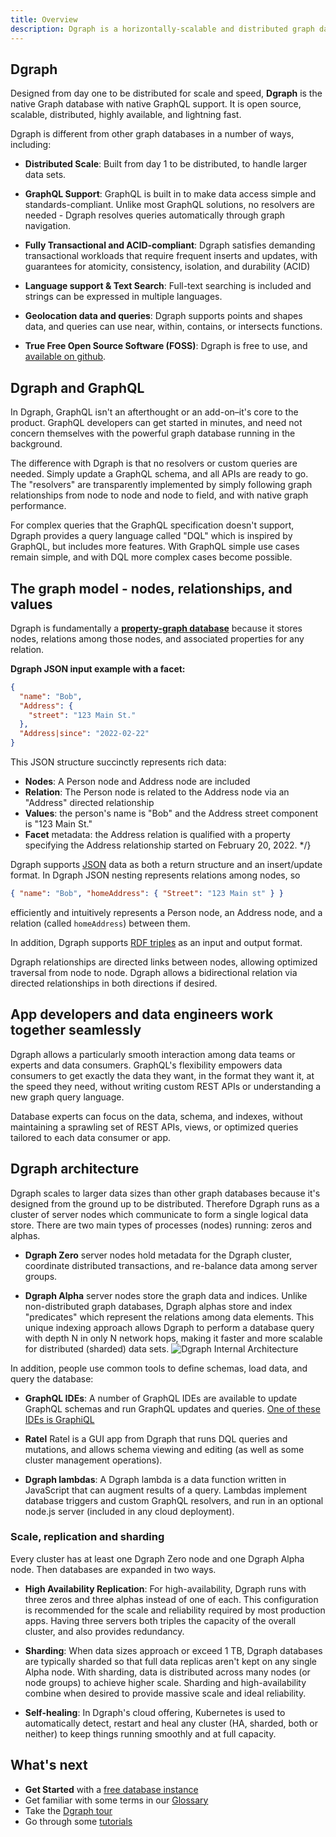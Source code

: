 ```yaml
---
title: Overview
description: Dgraph is a horizontally-scalable and distributed graph database.
---
```



<DgraphWIP />

## Dgraph

Designed from day one to be distributed for scale and speed, **Dgraph** is the
native Graph database with native GraphQL support. It is open source, scalable,
distributed, highly available, and lightning fast.

Dgraph is different from other graph databases in a number of ways, including:

- **Distributed Scale**: Built from day 1 to be distributed, to handle larger
  data sets.

- **GraphQL Support**: GraphQL is built in to make data access simple and
  standards-compliant. Unlike most GraphQL solutions, no resolvers are needed -
  Dgraph resolves queries automatically through graph navigation.

- **Fully Transactional and ACID-compliant**: Dgraph satisfies demanding
  transactional workloads that require frequent inserts and updates, with
  guarantees for atomicity, consistency, isolation, and durability (ACID)

- **Language support & Text Search**: Full-text searching is included and
  strings can be expressed in multiple languages.

- **Geolocation data and queries**: Dgraph supports points and shapes data, and
  queries can use near, within, contains, or intersects functions.

- **True Free Open Source Software (FOSS)**: Dgraph is free to use, and
  [available on github](https://github.com/hypermodeinc/dgraph).

## Dgraph and GraphQL

In Dgraph, GraphQL isn't an afterthought or an add-on–it's core to the product.
GraphQL developers can get started in minutes, and need not concern themselves
with the powerful graph database running in the background.

The difference with Dgraph is that no resolvers or custom queries are needed.
Simply update a GraphQL schema, and all APIs are ready to go. The "resolvers"
are transparently implemented by simply following graph relationships from node
to node and node to field, and with native graph performance.

For complex queries that the GraphQL specification doesn't support, Dgraph
provides a query language called "DQL" which is inspired by GraphQL, but
includes more features. With GraphQL simple use cases remain simple, and with
DQL more complex cases become possible.

## The graph model - nodes, relationships, and values

Dgraph is fundamentally a
[**property-graph database**](https://www.dataversity.net/what-is-a-property-graph/)
because it stores nodes, relations among those nodes, and associated properties
for any relation.

**Dgraph JSON input example with a facet:**

```json
{
  "name": "Bob",
  "Address": {
    "street": "123 Main St."
  },
  "Address|since": "2022-02-22"
}
```

This JSON structure succinctly represents rich data:

- **Nodes**: A Person node and Address node are included
- **Relation**: The Person node is related to the Address node via an "Address"
  directed relationship
- **Values**: the person's name is "Bob" and the Address street component is
  "123 Main St."
- **Facet** metadata: the Address relation is qualified with a property
  specifying the Address relationship started on February 20, 2022. \*/}

Dgraph supports [JSON](/dgraph/dql/json) data as both a return structure and an
insert/update format. In Dgraph JSON nesting represents relations among nodes,
so

```json
{ "name": "Bob", "homeAddress": { "Street": "123 Main st" } }
```

efficiently and intuitively represents a Person node, an Address node, and a
relation (called `homeAddress`) between them.

In addition, Dgraph supports [RDF triples](/dgraph/dql/rdf) as an input and
output format.

Dgraph relationships are directed links between nodes, allowing optimized
traversal from node to node. Dgraph allows a bidirectional relation via directed
relationships in both directions if desired.

## App developers and data engineers work together seamlessly

Dgraph allows a particularly smooth interaction among data teams or experts and
data consumers. GraphQL's flexibility empowers data consumers to get exactly the
data they want, in the format they want it, at the speed they need, without
writing custom REST APIs or understanding a new graph query language.

Database experts can focus on the data, schema, and indexes, without maintaining
a sprawling set of REST APIs, views, or optimized queries tailored to each data
consumer or app.

## Dgraph architecture

Dgraph scales to larger data sizes than other graph databases because it's
designed from the ground up to be distributed. Therefore Dgraph runs as a
cluster of server nodes which communicate to form a single logical data store.
There are two main types of processes (nodes) running: zeros and alphas.

- **Dgraph Zero** server nodes hold metadata for the Dgraph cluster, coordinate
  distributed transactions, and re-balance data among server groups.

- **Dgraph Alpha** server nodes store the graph data and indices. Unlike
  non-distributed graph databases, Dgraph alphas store and index "predicates"
  which represent the relations among data elements. This unique indexing
  approach allows Dgraph to perform a database query with depth N in only N
  network hops, making it faster and more scalable for distributed (sharded)
  data sets.
  ![Dgraph Internal Architecture](/images/dgraph/dgraph-architecture.png)

In addition, people use common tools to define schemas, load data, and query the
database:

- **GraphQL IDEs**: A number of GraphQL IDEs are available to update GraphQL
  schemas and run GraphQL updates and queries.
  [One of these IDEs is GraphiQL](https://github.com/graphql/graphiql)

- **Ratel** Ratel is a GUI app from Dgraph that runs DQL queries and mutations,
  and allows schema viewing and editing (as well as some cluster management
  operations).

- **Dgraph lambdas**: A Dgraph lambda is a data function written in JavaScript
  that can augment results of a query. Lambdas implement database triggers and
  custom GraphQL resolvers, and run in an optional node.js server (included in
  any cloud deployment).

### Scale, replication and sharding

Every cluster has at least one Dgraph Zero node and one Dgraph Alpha node. Then
databases are expanded in two ways.

- **High Availability Replication**: For high-availability, Dgraph runs with
  three zeros and three alphas instead of one of each. This configuration is
  recommended for the scale and reliability required by most production apps.
  Having three servers both triples the capacity of the overall cluster, and
  also provides redundancy.

- **Sharding**: When data sizes approach or exceed 1 TB, Dgraph databases are
  typically sharded so that full data replicas aren't kept on any single Alpha
  node. With sharding, data is distributed across many nodes (or node groups) to
  achieve higher scale. Sharding and high-availability combine when desired to
  provide massive scale and ideal reliability.

- **Self-healing**: In Dgraph's cloud offering, Kubernetes is used to
  automatically detect, restart and heal any cluster (HA, sharded, both or
  neither) to keep things running smoothly and at full capacity.

## What's next

- **Get Started** with a [free database instance](https://hypermode.com/sign-up)
- Get familiar with some terms in our [Glossary](./glossary)
- Take the [Dgraph tour](https://dgraph.io/tour/)
- Go through some [tutorials](./guides)
